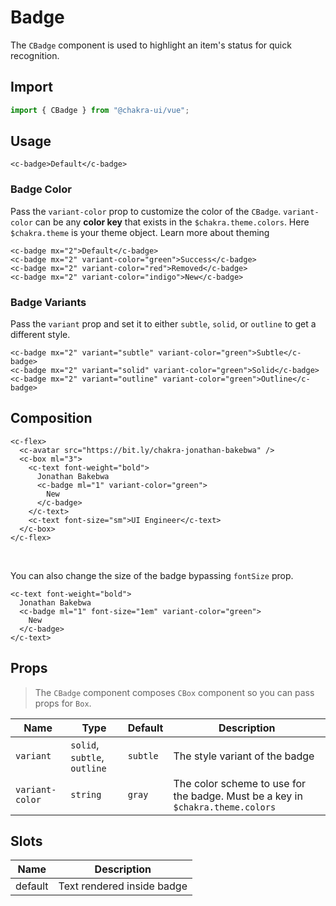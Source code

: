 

<SEO
  title="Badge"
  description="The Badge component is used to highlight an item's status for quick recognition."
/>


# Badge

The `CBadge` component is used to highlight an item's status for quick recognition.

## Import

```js
import { CBadge } from "@chakra-ui/vue";
```

## Usage

```vue live=true
<c-badge>Default</c-badge>
```

### Badge Color

Pass the `variant-color` prop to customize the color of the `CBadge`. `variant-color`
can be any **color key** that exists in the `$chakra.theme.colors`. Here `$chakra.theme` is your theme
object. 
<nuxt-link to="/theme">Learn more about theming</nuxt-link>

```vue live=true
<c-badge mx="2">Default</c-badge>
<c-badge mx="2" variant-color="green">Success</c-badge>
<c-badge mx="2" variant-color="red">Removed</c-badge>
<c-badge mx="2" variant-color="indigo">New</c-badge>
```


### Badge Variants

Pass the `variant` prop and set it to either `subtle`, `solid`, or `outline` to get a
different style.

```vue live=true
<c-badge mx="2" variant="subtle" variant-color="green">Subtle</c-badge>
<c-badge mx="2" variant="solid" variant-color="green">Solid</c-badge>
<c-badge mx="2" variant="outline" variant-color="green">Outline</c-badge>
```

## Composition

```vue live=true
<c-flex>
  <c-avatar src="https://bit.ly/chakra-jonathan-bakebwa" />
  <c-box ml="3">
    <c-text font-weight="bold">
      Jonathan Bakebwa
      <c-badge ml="1" variant-color="green">
        New
      </c-badge>
    </c-text>
    <c-text font-size="sm">UI Engineer</c-text>
  </c-box>
</c-flex>
```

<br />

You can also change the size of the badge bypassing `fontSize` prop.

```vue live=true
<c-text font-weight="bold">
  Jonathan Bakebwa
  <c-badge ml="1" font-size="1em" variant-color="green">
    New
  </c-badge>
</c-text>
```


## Props

> The `CBadge` component composes `CBox` component so you can pass props for `Box`.

| Name           | Type                         | Default  | Description                                                                    |
| -------------- | ---------------------------- | -------- | ------------------------------------------------------------------------------ |
| `variant`      | `solid`, `subtle`, `outline`  | `subtle` | The style variant of the badge                                                 |
| `variant-color` | `string`                     | `gray`   | The color scheme to use for the badge. Must be a key in `$chakra.theme.colors` |

## Slots
| Name       | Description                                                                       |
| ---------- | --------------------------------------------------------------------------------- |
| default    | Text rendered inside badge                                                        |
